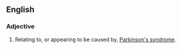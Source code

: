 ==English==

===Adjective===
{{en-adj|-}}

# {{medicine}} Relating to, or appearing to be caused by, [[Parkinson's syndrome]].